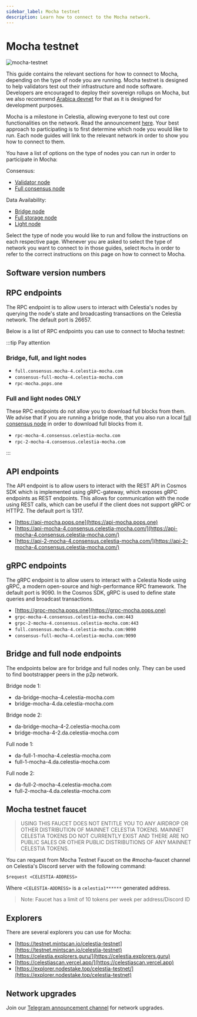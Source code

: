 ```yaml
---
sidebar_label: Mocha testnet
description: Learn how to connect to the Mocha network.
---
```


# Mocha testnet


![mocha-testnet](../img/mocha.jpg)

This guide contains the relevant sections for how to connect to Mocha,
depending on the type of node you are running. Mocha testnet is designed
to help validators test out their infrastructure and node software.
Developers are encouraged to deploy their
sovereign rollups on Mocha, but we also recommend [Arabica devnet](./arabica-devnet.mdx)
for that as it is designed for development purposes.

Mocha is a milestone in Celestia, allowing everyone to test out
core functionalities on the network. Read the announcement [here](https://blog.celestia.org/celestia-testnet-introduces-alpha-data-availability-api).
Your best approach to participating is to first determine which node
you would like to run. Each node guides will link to the relevant network
in order to show you how to connect to them.

You have a list of options on the type of nodes you can run in order to
participate in Mocha:

Consensus:

* [Validator node](./validator-node.mdx)
* [Full consensus node](./full-consensus-node.mdx)

Data Availability:

* [Bridge node](./bridge-node.mdx)
* [Full storage node](./full-storage-node.mdx)
* [Light node](./light-node.mdx)

Select the type of node you would like to run and follow the instructions
on each respective page. Whenever you are asked to select the type of network
you want to connect to in those guides, select `Mocha` in order to refer
to the correct instructions on this page on how to connect to Mocha.

## Software version numbers

<MochaVersionTags mochaVersions={mochaVersions} constants={constants} />

## RPC endpoints

The RPC endpoint is to allow users to interact with Celestia's nodes by
querying the node's state and broadcasting transactions on the
Celestia network. The default port is 26657.

Below is a list of RPC endpoints you can use to connect to Mocha testnet:

:::tip Pay attention

### Bridge, full, and light nodes

* `full.consensus.mocha-4.celestia-mocha.com`
* `consensus-full-mocha-4.celestia-mocha.com`
* `rpc-mocha.pops.one`

### Full and light nodes ONLY

These RPC endpoints do not allow you to download full blocks from
them. We advise that if you are running a bridge node, that you also
run a local [full consensus node](../full-consensus-node) in order to download full blocks from
it. 

* `rpc-mocha-4.consensus.celestia-mocha.com`
* `rpc-2-mocha-4.consensus.celestia-mocha.com`

:::

## API endpoints

The API endpoint is to allow users to interact with the REST API in Cosmos
SDK which is implemented using gRPC-gateway, which exposes gRPC endpoints
as REST endpoints. This allows for communication with the node using REST
calls, which can be useful if the client does not support gRPC or HTTP2.
The default port is 1317.

* [https://api-mocha.pops.one](https://api-mocha.pops.one)
* [https://api-mocha-4.consensus.celestia-mocha.com/](https://api-mocha-4.consensus.celestia-mocha.com/)
* [https://api-2-mocha-4.consensus.celestia-mocha.com/](https://api-2-mocha-4.consensus.celestia-mocha.com/)

## gRPC endpoints

The gRPC endpoint is to allow users to interact with a Celestia Node using
gRPC, a modern open-source and high-performance RPC framework. The default
port is 9090. In the Cosmos SDK, gRPC is used to define state queries and
broadcast transactions.

* [https://grpc-mocha.pops.one](https://grpc-mocha.pops.one)
* `grpc-mocha-4.consensus.celestia-mocha.com:443`
* `grpc-2-mocha-4.consensus.celestia-mocha.com:443`
* `full.consensus.mocha-4.celestia-mocha.com:9090`
* `consensus-full-mocha-4.celestia-mocha.com:9090`

## Bridge and full node endpoints

The endpoints below are for bridge and full nodes only. They can be used to
find bootstrapper peers in the p2p network.

Bridge node 1:

* da-bridge-mocha-4.celestia-mocha.com
* bridge-mocha-4.da.celestia-mocha.com

Bridge node 2:

* da-bridge-mocha-4-2.celestia-mocha.com
* bridge-mocha-4-2.da.celestia-mocha.com

Full node 1:

* da-full-1-mocha-4.celestia-mocha.com
* full-1-mocha-4.da.celestia-mocha.com

Full node 2:

* da-full-2-mocha-4.celestia-mocha.com
* full-2-mocha-4.da.celestia-mocha.com

## Mocha testnet faucet

> USING THIS FAUCET DOES NOT ENTITLE YOU TO ANY AIRDROP OR OTHER
  DISTRIBUTION OF MAINNET CELESTIA TOKENS. MAINNET CELESTIA TOKENS
  DO NOT CURRENTLY EXIST AND THERE ARE NO PUBLIC SALES OR OTHER PUBLIC
  DISTRIBUTIONS OF ANY MAINNET CELESTIA TOKENS.

You can request from Mocha Testnet Faucet on the #mocha-faucet channel on
Celestia's Discord server with the following command:

```text
$request <CELESTIA-ADDRESS>
```

Where `<CELESTIA-ADDRESS>` is a `celestia1******` generated address.

> Note: Faucet has a limit of 10 tokens per week per address/Discord ID

## Explorers

There are several explorers you can use for Mocha:

* [https://testnet.mintscan.io/celestia-testnet](https://testnet.mintscan.io/celestia-testnet)
* [https://celestia.explorers.guru/](https://celestia.explorers.guru)
* [https://celestiascan.vercel.app/](https://celestiascan.vercel.app)
* [https://explorer.nodestake.top/celestia-testnet/](https://explorer.nodestake.top/celestia-testnet)

## Network upgrades

Join our [Telegram announcement channel](https://t.me/+smSFIA7XXLU4MjJh)
for network upgrades.
